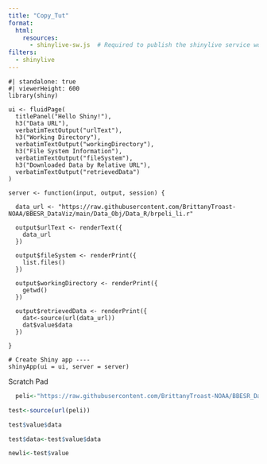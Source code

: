 ```yaml
---
title: "Copy_Tut"
format:
  html:
    resources: 
      - shinylive-sw.js  # Required to publish the shinylive service worker
filters:
  - shinylive
---
```


```shinylive-r
#| standalone: true
#| viewerHeight: 600
library(shiny)

ui <- fluidPage(
  titlePanel("Hello Shiny!"),
  h3("Data URL"),
  verbatimTextOutput("urlText"),
  h3("Working Directory"),
  verbatimTextOutput("workingDirectory"),
  h3("File System Information"),
  verbatimTextOutput("fileSystem"),
  h3("Downloaded Data by Relative URL"),
  verbatimTextOutput("retrievedData")
)

server <- function(input, output, session) {
  
  data_url <- "https://raw.githubusercontent.com/BrittanyTroast-NOAA/BBESR_DataViz/main/Data_Obj/Data_R/brpeli_li.r"
  
  output$urlText <- renderText({
    data_url
  })
  
  output$fileSystem <- renderPrint({
    list.files()
  })

  output$workingDirectory <- renderPrint({
    getwd()
  })

  output$retrievedData <- renderPrint({
    dat<-source(url(data_url))
    dat$value$data
  })
  
}

# Create Shiny app ----
shinyApp(ui = ui, server = server)
```

Scratch Pad
```r
  peli<-"https://raw.githubusercontent.com/BrittanyTroast-NOAA/BBESR_DataViz/main/Data_Obj/Data_R/brpeli_li.r"

test<-source(url(peli))

test$value$data

test$data<-test$value$data

newli<-test$value
```

